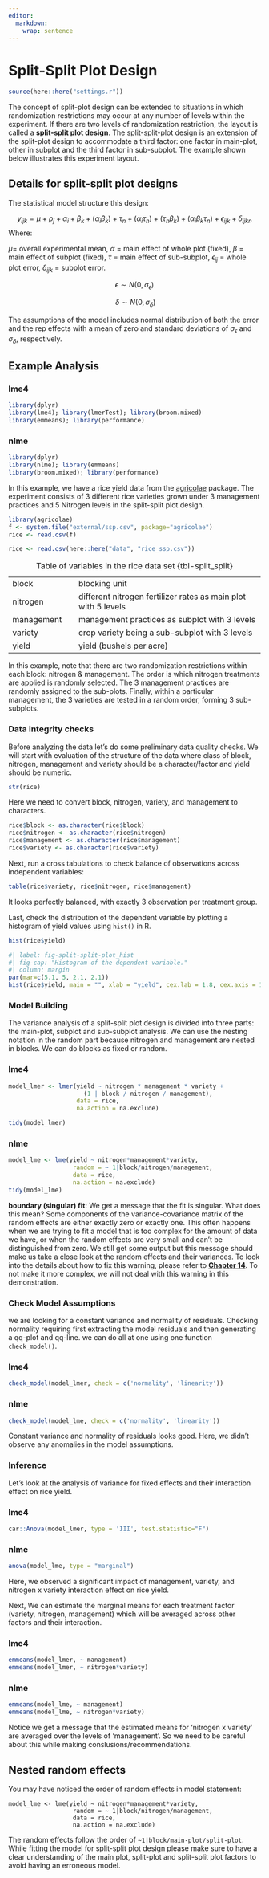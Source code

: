 ```yaml
---
editor: 
  markdown: 
    wrap: sentence
---
```


# Split-Split Plot Design

```r
source(here::here("settings.r"))
```

The concept of split-plot design can be extended to situations in which randomization restrictions may occur at any number of levels within the experiment.
If there are two levels of randomization restriction, the layout is called a **split-split plot design**.
The split-split-plot design is an extension of the split-plot design to accommodate a third factor: one factor in main-plot, other in subplot and the third factor in sub-subplot.
The example shown below illustrates this experiment layout.

## Details for split-split plot designs

The statistical model structure this design:

$$y_{ijk} = \mu + \rho_j +  \alpha_i + \beta_k + (\alpha_i\beta_k) + \tau_n + (\alpha_i\tau_n) + (\tau_n\beta_k) + (\alpha_i\beta_k\tau_n) + \epsilon_{ijk} + \delta_{ijkn}$$ Where:

$\mu$= overall experimental mean, $\alpha$ = main effect of whole plot (fixed), $\beta$ = main effect of subplot (fixed), $\tau$ = main effect of sub-subplot, $\epsilon_{ij}$ = whole plot error, $\delta_{ijk}$ = subplot error.

$$ \epsilon \sim N(0, \sigma_\epsilon)$$

$$\ \delta  \sim N(0, \sigma_\delta)$$

The assumptions of the model includes normal distribution of both the error and the rep effects with a mean of zero and standard deviations of $\sigma_\epsilon$ and $\sigma_\delta$, respectively.

## Example Analysis
::: panel-tabset
### lme4

```r
library(dplyr)
library(lme4); library(lmerTest); library(broom.mixed)
library(emmeans); library(performance)
```

### nlme

```r
library(dplyr)
library(nlme); library(emmeans)
library(broom.mixed); library(performance)
```
:::

In this example, we have a rice yield data from the [agricolae](https://CRAN.R-project.org/package=agricolae) package.
The experiment consists of 3 different rice varieties grown under 3 management practices and 5 Nitrogen levels in the split-split plot design.

```r
library(agricolae)
f <- system.file("external/ssp.csv", package="agricolae")
rice <- read.csv(f)
```

```r
rice <- read.csv(here::here("data", "rice_ssp.csv"))
```

|            |                                                                |
|-------------------|-----------------------------------------------------|
| block      | blocking unit                                                  |
| nitrogen   | different nitrogen fertilizer rates as main plot with 5 levels |
| management | management practices as subplot with 3 levels                  |
| variety    | crop variety being a sub-subplot with 3 levels                 |
| yield      | yield (bushels per acre)                                       |

: Table of variables in the rice data set {tbl-split_split}

In this example, note that there are two randomization restrictions within each block: nitrogen & management. The order is which nitrogen treatments are applied is randomly selected. The 3 management practices are randomly assigned to the sub-plots. Finally, within a particular management, the 3 varieties are tested in a random order, forming 3 sub-subplots. 


### Data integrity checks

Before analyzing the data let's do some preliminary data quality checks. 
We will start with evaluation of the structure of the data where class of block, nitrogen, management and variety should be a character/factor and yield should be numeric.

```r
str(rice)
```
Here we need to convert block, nitrogen, variety, and management to characters.

```r
rice$block <- as.character(rice$block)
rice$nitrogen <- as.character(rice$nitrogen)
rice$management <- as.character(rice$management)
rice$variety <- as.character(rice$variety)
```

Next, run a cross tabulations to check balance of observations across independent variables:

```r
table(rice$variety, rice$nitrogen, rice$management)
```

It looks perfectly balanced, with exactly 3 observation per treatment group.

Last, check the distribution of the dependent variable by plotting a histogram of yield values using `hist()` in R.

```r
hist(rice$yield)
```

```r
#| label: fig-split-split-plot_hist
#| fig-cap: "Histogram of the dependent variable."
#| column: margin
par(mar=c(5.1, 5, 2.1, 2.1))
hist(rice$yield, main = "", xlab = "yield", cex.lab = 1.8, cex.axis = 1.5)
```

### Model Building

The variance analysis of a split-split plot design is divided into three parts: the main-plot, subplot and sub-subplot analysis.
We can use the nesting notation in the random part because nitrogen and management are nested in blocks.
We can do blocks as fixed or random.

::: panel-tabset
### lme4

```r
model_lmer <- lmer(yield ~ nitrogen * management * variety +
                     (1 | block / nitrogen / management),
                   data = rice,
                   na.action = na.exclude)

tidy(model_lmer)
```

### nlme

```r
model_lme <- lme(yield ~ nitrogen*management*variety,
                  random = ~ 1|block/nitrogen/management,
                  data = rice, 
                  na.action = na.exclude)
tidy(model_lme)
```
:::

::: column-margin
**boundary (singular) fit**: We get a message that the fit is singular.
What does this mean?
Some components of the variance-covariance matrix of the random effects are either exactly zero or exactly one.
This often happens when we are trying to fit a model that is too complex for the amount of data we have, or when the random effects are very small and can’t be distinguished from zero.
We still get some output but this message should make us take a close look at the random effects and their variances.
To look into the details about how to fix this warning, please refer to [**Chapter 14**](troubleshooting.qmd). To not make it more complex, we will not deal with this warning in this demonstration. 
:::

### Check Model Assumptions

we are looking for a constant variance and normality of residuals.
Checking normality requiring first extracting the model residuals and then generating a qq-plot and qq-line.
we can do all at one using one function `check_model()`.

::: panel-tabset 
### lme4

```r
check_model(model_lmer, check = c('normality', 'linearity'))
```

### nlme

```r
check_model(model_lme, check = c('normality', 'linearity'))
```

:::

Constant variance and normality of residuals looks good. Here, we didn't observe any anomalies in the model assumptions.

### Inference

Let's look at the analysis of variance for fixed effects and their interaction effect on rice yield.

::: panel-tabset
### lme4

```r
car::Anova(model_lmer, type = 'III', test.statistic="F")
```

### nlme

```r
anova(model_lme, type = "marginal")
```
:::

Here, we observed a significant impact of management, variety, and nitrogen x variety interaction effect on rice yield. 


Next, We can estimate the marginal means for each treatment factor (variety, nitrogen, management) which will be averaged across other factors and their interaction.

::: panel-tabset
### lme4

```r
emmeans(model_lmer, ~ management)
emmeans(model_lmer, ~ nitrogen*variety)
```

### nlme

```r
emmeans(model_lme, ~ management)
emmeans(model_lme, ~ nitrogen*variety)
```
:::

Notice we get a message that the estimated means for 'nitrogen x variety' are averaged over the levels of 'management'. So we need to be careful about this while making conslusions/recommendations. 

::: callout-note
## Nested random effects

You may have noticed the order of random effects in model statement:

```         
model_lme <- lme(yield ~ nitrogen*management*variety,
                  random = ~ 1|block/nitrogen/management,
                  data = rice, 
                  na.action = na.exclude)
```
The random effects follow the order of `~1|block/main-plot/split-plot`. While fitting the model for split-split plot design please make sure to have a clear understanding of the main plot, split-plot and split-split plot factors to avoid having an erroneous model. 

:::